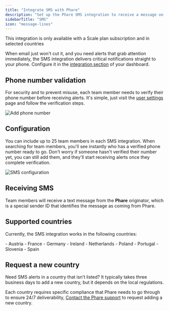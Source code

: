 ```yaml
---
title: "Integrate SMS with Phare"
description: "Set up the Phare SMS integration to receive a message on your phone when your website or server is down."
sidebarTitle: "SMS"
icon: "message-lines"
---
```


<Warning>This integration is only available with a Scale plan subscription and in selected countries</Warning>

When email just won't cut it, and you need alerts that grab attention immediately, the SMS integration delivers critical notifications straight to your phone. Configure it in the <a href="https://app.phare.io/organization/apps" rel="nofollow">integration section</a> of your dashboard.

## Phone number validation

For security and to prevent misuse, each team member needs to verify their phone number before receiving alerts. It's simple, just visit the <a href="https://app.phare.io/user/settings" rel="nofollow">user settings</a> page and follow the verification steps.

<Frame>
  <img src="/images/integrations/sms/add-phone-number.webp" alt="Add phone number" />
</Frame>

## Configuration

You can include up to 25 team members in each SMS integration. When searching for team members, you'll see instantly who has a verified phone number ready to go. Don't worry if someone hasn't verified their number yet, you can still add them, and they'll start receiving alerts once they complete verification.

<Frame>
  <img src="/images/integrations/sms/sms-configuration.webp" alt="SMS configuration" />
</Frame>

## Receiving SMS

Team members will receive a text message from the **Phare** originator, which is a special sender ID that identifies the message as coming from Phare.

## Supported countries

Currently, the SMS integration works in the following countries:

<AccordionGroup>
    <Accordion title="Europe">
        - Austria
        - France
        - Germany
        - Ireland
        - Netherlands
        - Poland
        - Portugal
        - Slovenia
        - Spain
    </Accordion>
</AccordionGroup>

## Request a new country

Need SMS alerts in a country that isn’t listed? It typically takes three business days to add a new country, but it depends on the local regulations.

Each country requires specific compliance that Phare needs to go through to ensure 24/7 deliverability, [Contact the Phare support](https://phare.io/contact) to request adding a new country.
